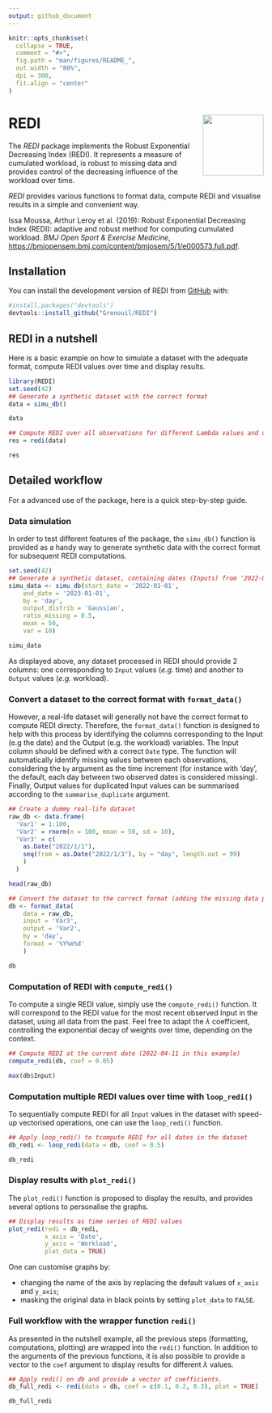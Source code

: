 ```yaml
---
output: github_document
---
```


```r
knitr::opts_chunk$set(
  collapse = TRUE,
  comment = "#>",
  fig.path = "man/figures/README_",
  out.width = "80%",
  dpi = 300,
  fit.align = "center"
)

```

# REDI <img src="man/figures/logo_redi.png" align="right" width="120" />

<!-- badges: start -->
<!-- badges: end -->

The *REDI* package implements the Robust Exponential Decreasing Index (REDI). It represents a measure of cumulated workload, is robust to missing data and provides control of the decreasing influence of the workload over time. 

*REDI* provides various functions to format data, compute REDI and visualise results in a simple and convenient way.

Issa Moussa, Arthur Leroy et al. (2019): Robust Exponential Decreasing Index (REDI): adaptive and robust method for computing cumulated workload. *BMJ Open Sport & Exercise Medicine*,
    <https://bmjopensem.bmj.com/content/bmjosem/5/1/e000573.full.pdf>.
  
## Installation

You can install the development version of REDI from [GitHub](https://github.com/) with:

``` r
#install.packages("devtools")
devtools::install_github("Grenouil/REDI")
```

## REDI in a nutshell

Here is a basic example on how to simulate a dataset with the adequate format, compute REDI values over time and display results.

```r
library(REDI)
set.seed(42)
## Generate a synthetic dataset with the correct format
data = simu_db()

data

## Compute REDI over all observations for different Lambda values and display results
res = redi(data)

res

```
## Detailed workflow
For a advanced use of the package, here is a quick step-by-step guide.

### Data simulation

In order to test different features of the package, the `simu_db()` function is provided as a handy way to generate synthetic data with the correct format for subsequent REDI computations. 

```r
set.seed(42)
## Generate a synthetic dataset, containing dates (Inputs) from '2022-01-01' to '2023-01-01' and observations (Outputs) following a Gaussian distribution (mean = 50, var = 10), with 50% of missing values.
simu_data <- simu_db(start_date = '2022-01-01',
    end_date = '2023-01-01',
    by = 'day',
    output_distrib = 'Gaussian',
    ratio_missing = 0.5,
    mean = 50,
    var = 10)

simu_data
```

As displayed above, any dataset processed in REDI should provide 2 columns: one corresponding to `Input` values (*e.g.* time) and another to `Output` values (*e.g.* workload).

### Convert a dataset to the correct format with `format_data()`

However, a real-life dataset will generally not have the correct format to compute REDI directy. Therefore, the `format_data()` function is designed to help with this process by identifying the columns corresponding to the Input (e.g the date) and the Output (e.g. the workload) variables. The Input column should be defined with a correct `Date` type.  The function will automatically identify missing values between each observations, considering the `by` argument as the time increment (for instance with 'day', the default, each day between two observed dates is considered missing). Finally, Output values for duplicated Input values can be summarised according to the `summarise_duplicate` argument. 

```r

## Create a dummy real-life dataset 
raw_db <- data.frame(
  'Var1' = 1:100, 
  'Var2' = rnorm(n = 100, mean = 50, sd = 10), 
  'Var3' = c(
    as.Date("2022/1/1"), 
    seq(from = as.Date("2022/1/3"), by = "day", length.out = 99)
    )
  )

head(raw_db)

## Convert the dataset to the correct format (adding the missing data point on 2022-01-02) 
db <- format_data(
    data = raw_db,
    input = 'Var3',
    output = 'Var2',
    by = 'day',
    format = '%Y%m%d'
    )

db
```


### Computation of REDI with `compute_redi()`
To compute a single REDI value, simply use the `compute_redi()` function. It will correspond to the REDI value for the most recent observed Input in the dataset, using all data from the past. Feel free to adapt the $\lambda$ coefficient, controlling the exponential decay of weights over time, depending on the context. 

```r

## Compute REDI at the current date (2022-04-11 in this example)
compute_redi(db, coef = 0.05)

max(db$Input)
```

### Computation multiple REDI values over time with `loop_redi()`

To sequentially compute REDI for all `Input` values in the dataset with speed-up vectorised operations, one can use the `loop_redi()` function. 

```r
## Apply loop_redi() to tcompute REDI for all dates in the dataset 
db_redi <- loop_redi(data = db, coef = 0.5)

db_redi
```

### Display results with `plot_redi()`
The `plot_redi()` function is proposed to display the results, and provides several options to personalise the graphs.
```r
## Display results as time series of REDI values
plot_redi(redi = db_redi,
          x_axis = 'Date',
          y_axis = 'Workload',
          plot_data = TRUE)
```

One can customise graphs by:

- changing the name of the axis by replacing the default values of `x_axis` and `y_axis`;
- masking the original data in black points by setting `plot_data` to `FALSE`.

### Full workflow with the wrapper function `redi()`

As presented in the nutshell example, all the previous steps (formatting, computations, plotting) are wrapped into the `redi()` function. In addition to the arguments of the previous functions, it is also possible to provide a vector to the `coef` argument to display results for different $\lambda$ values. 

```r
## Apply redi() on db and provide a vector of coefficients.
db_full_redi <- redi(data = db, coef = c(0.1, 0.2, 0.3), plot = TRUE)

db_full_redi
```

